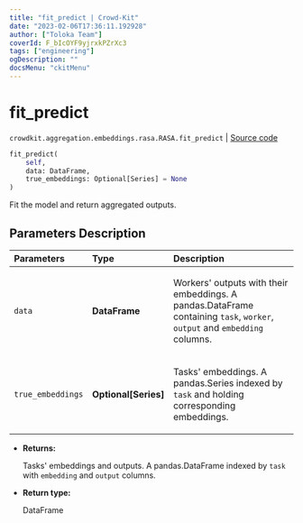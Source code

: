 ```yaml
---
title: "fit_predict | Crowd-Kit"
date: "2023-02-06T17:36:11.192928"
author: ["Toloka Team"]
coverId: F_bIcOYF9yjrxkPZrXc3
tags: ["engineering"]
ogDescription: ""
docsMenu: "ckitMenu"
---
```


# fit_predict
`crowdkit.aggregation.embeddings.rasa.RASA.fit_predict` | [Source code](https://github.com/Toloka/crowd-kit/blob/v1.2.0/crowdkit/aggregation/embeddings/rasa.py#L165)

```python
fit_predict(
    self,
    data: DataFrame,
    true_embeddings: Optional[Series] = None
)
```

Fit the model and return aggregated outputs.

## Parameters Description

| Parameters | Type | Description |
| :----------| :----| :-----------|
`data`|**DataFrame**|<p>Workers&#x27; outputs with their embeddings. A pandas.DataFrame containing `task`, `worker`, `output` and `embedding` columns.</p>
`true_embeddings`|**Optional\[Series\]**|<p>Tasks&#x27; embeddings. A pandas.Series indexed by `task` and holding corresponding embeddings.</p>

* **Returns:**

  Tasks' embeddings and outputs.
A pandas.DataFrame indexed by `task` with `embedding` and `output` columns.

* **Return type:**

  DataFrame